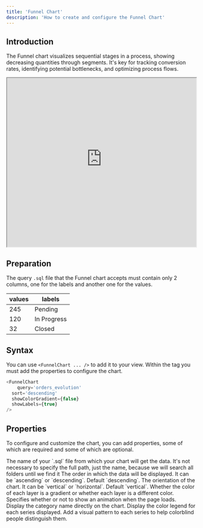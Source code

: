```yaml
---
title: 'Funnel Chart'
description: 'How to create and configure the Funnel Chart'
---
```


## Introduction
The Funnel chart visualizes sequential stages in a process, showing decreasing quantities through segments. It's key for tracking conversion rates, identifying potential bottlenecks, and optimizing process flows.

<iframe class="rounded-xl" src="https://docs-charts-examples.fly.dev/visualizations/funnel" width="100%" height="450"> </iframe>

## Preparation
The query `.sql` file that the Funnel chart accepts must contain only 2 columns, one for the labels and another one for the values.

| values   | labels      |
| -------- | ----------- |
| 245      | Pending     |
| 120      | In Progress |
| 32       | Closed      |

## Syntax
You can use `<FunnelChart ... />` to add it to your view. Within the tag you must add the properties to configure the chart.

``` js
<FunnelChart
	query='orders_evolution'
  sort='descending'
  showColorGradient={false}
  showLabels={true}
/>
```

## Properties
To configure and customize the chart, you can add properties, some of which are required and some of which are optional.

<ParamField path="query" type="string" required>
    The name of your `.sql` file from which your chart will get the data. It's not necessary to specify the full path, just the name, because we will search all folders until we find it
</ParamField>

<ParamField path="sort" type="string" required>
    The order in which the data will be displayed. It can be `ascending` or `descending`. Default `descending`.
</ParamField>

<ParamField path="orientation" type="string" required>
    The orientation of the chart. It can be `vertical` or `horizontal`. Default `vertical`.
</ParamField>

<ParamField path="showColorGradient" type="boolean">
    Whether the color of each layer is a gradient or whether each layer is a different color.
</ParamField>

<ParamField path="animation" type="boolean">
    Specifies whether or not to show an animation when the page loads.
</ParamField>

<ParamField path="showLabels" type="boolean">
    Display the category name directly on the chart.
</ParamField>

<ParamField path="showLegend" type="boolean">
    Display the color legend for each series displayed.
</ParamField>

<ParamField path="showDecal" type="boolean">
    Add a visual pattern to each series to help colorblind people distinguish them.
</ParamField>

